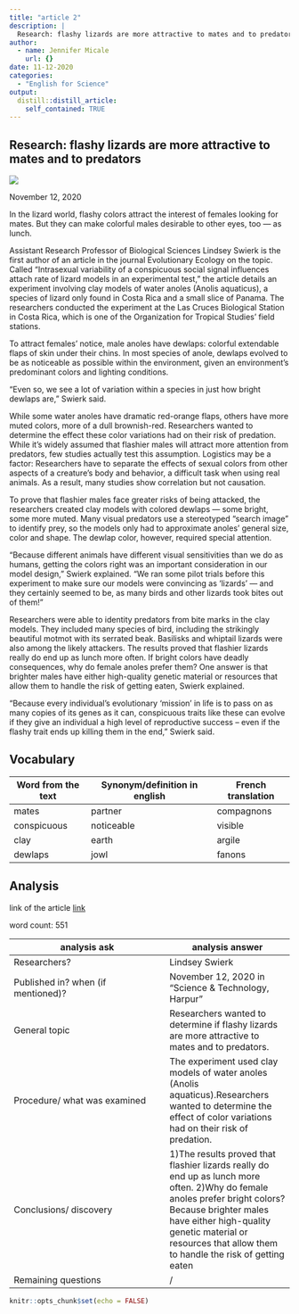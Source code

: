 ```yaml
---
title: "article 2"
description: |
  Research: flashy lizards are more attractive to mates and to predators
author:
  - name: Jennifer Micale
    url: {}
date: 11-12-2020
categories:
  - "English for Science"
output:
  distill::distill_article:
    self_contained: TRUE
---
```


## Research: flashy lizards are more attractive to mates and to predators

![](../image/article 2.jpg)

November 12, 2020

In the lizard world, flashy colors attract the interest of females looking for mates. But they can make colorful males desirable to other eyes, too — as lunch.

Assistant Research Professor of Biological Sciences Lindsey Swierk is the first author of an article in the journal Evolutionary Ecology on the topic. Called “Intrasexual variability of a conspicuous social signal influences attach rate of lizard models in an experimental test,” the article details an experiment involving clay models of water anoles (Anolis aquaticus), a species of lizard only found in Costa Rica and a small slice of Panama. The researchers conducted the experiment at the Las Cruces Biological Station in Costa Rica, which is one of the Organization for Tropical Studies’ field stations.

To attract females’ notice, male anoles have dewlaps: colorful extendable flaps of skin under their chins. In most species of anole, dewlaps evolved to be as noticeable as possible within the environment, given an environment’s predominant colors and lighting conditions.

“Even so, we see a lot of variation within a species in just how bright dewlaps are,” Swierk said.

While some water anoles have dramatic red-orange flaps, others have more muted colors, more of a dull brownish-red. Researchers wanted to determine the effect these color variations had on their risk of predation.
While it’s widely assumed that flashier males will attract more attention from predators, few studies actually test this assumption. Logistics may be a factor: Researchers have to separate the effects of sexual colors from other aspects of a creature’s body and behavior, a difficult task when using real animals. As a result, many studies show correlation but not causation.

To prove that flashier males face greater risks of being attacked, the researchers created clay models with colored dewlaps — some bright, some more muted. Many visual predators use a stereotyped “search image” to identify prey, so the models only had to approximate anoles’ general size, color and shape. The dewlap color, however, required special attention.

“Because different animals have different visual sensitivities than we do as humans, getting the colors right was an important consideration in our model design,” Swierk explained. “We ran some pilot trials before this experiment to make sure our models were convincing as ‘lizards’ — and they certainly seemed to be, as many birds and other lizards took bites out of them!”

Researchers were able to identity predators from bite marks in the clay models. They included many species of bird, including the strikingly beautiful motmot with its serrated beak. Basilisks and whiptail lizards were also among the likely attackers. The results proved that flashier lizards really do end up as lunch more often.
If bright colors have deadly consequences, why do female anoles prefer them? One answer is that brighter males have either high-quality genetic material or resources that allow them to handle the risk of getting eaten, Swierk explained.

“Because every individual’s evolutionary ‘mission’ in life is to pass on as many copies of its genes as it can, conspicuous traits like these can evolve if they give an individual a high level of reproductive success -- even if the flashy trait ends up killing them in the end,” Swierk said.


## Vocabulary

 Word from the text | Synonym/definition in english | French translation
------------------- | ------------------------------ | -------------------
     mates      |	         partner                 |	 compagnons
        conspicuous	    |         noticeable     |  visible
     	   clay       |           earth 	            |  argile
     	   dewlaps     |   jowl   | fanons


## Analysis

link of the article
[link](https://www.binghamton.edu/news/story/2766/research-flashy-lizards-are-more-attractive-to-mates-and-to-predators)

 word count: 551
 
analysis ask     | analysis answer
---------------- | -------------
Researchers?     | Lindsey Swierk
Published in? when (if mentioned)? | November 12, 2020 in "Science & Technology, Harpur"
General topic    | Researchers wanted to determine if flashy lizards are more attractive to mates and to predators.
Procedure/ what was examined |   The experiment used clay models of water anoles (Anolis aquaticus).Researchers wanted to determine the effect of color variations had on their risk of predation.
Conclusions/ discovery | 1)The results proved that flashier lizards really do end up as lunch more often. 2)Why  do female anoles prefer bright colors?Because brighter males have either high-quality genetic material or resources that allow them to handle the risk of getting eaten
Remaining questions | /

```r
knitr::opts_chunk$set(echo = FALSE)
```
